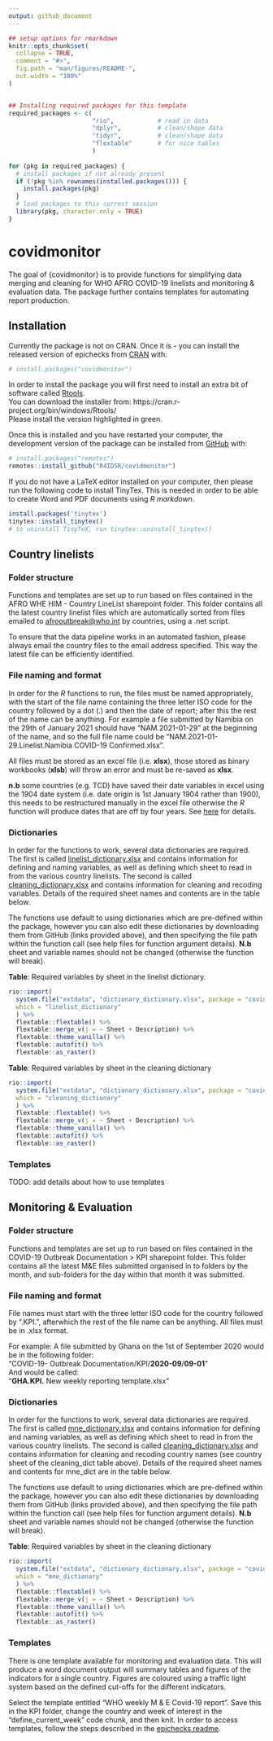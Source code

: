 ```yaml
---
output: github_document
---
```


<!-- README.md is generated from README.Rmd. Please edit that file -->

```r

## setup options for rmarkdown
knitr::opts_chunk$set(
  collapse = TRUE,
  comment = "#>",
  fig.path = "man/figures/README-",
  out.width = "100%"
)


## Installing required packages for this template
required_packages <- c(
                       "rio",            # read in data
                       "dplyr",          # clean/shape data
                       "tidyr",          # clean/shape data
                       "flextable"       # for nice tables
                       )
  
for (pkg in required_packages) {
  # install packages if not already present
  if (!pkg %in% rownames(installed.packages())) {
    install.packages(pkg)
  }
  # load packages to this current session 
  library(pkg, character.only = TRUE)
}

```

# covidmonitor

<!-- badges: start -->
<!-- badges: end -->

The goal of {covidmonitor} is to provide functions for simplifying data merging 
and cleaning for WHO AFRO COVID-19 linelists and monitoring & evaluation data. 
The package further contains templates for automating report production. 

## Installation

Currently the package is not on CRAN. Once it is - you can install the released 
version of epichecks from [CRAN](https://CRAN.R-project.org) with:

``` r
# install.packages("covidmonitor")
```

In order to install the package you will first need to install an extra bit of 
software called [Rtools](https://cran.r-project.org/bin/windows/Rtools/).  
You can download the installer from: https://cran.r-project.org/bin/windows/Rtools/  
Please install the version highlighted in green. 

Once this is installed and you have restarted your computer, 
the development version of the package can be installed from [GitHub](https://github.com/) with:

``` r
# install.packages("remotes")
remotes::install_github("R4IDSR/covidmonitor")
```

If you do not have a LaTeX editor installed on your computer, then please run the
following code to install TinyTex. This is needed in order to be able to create
Word and PDF documents using *R markdown*. 

```r
install.packages('tinytex')
tinytex::install_tinytex()
# to uninstall TinyTeX, run tinytex::uninstall_tinytex() 
```


## Country linelists

### Folder structure 

Functions and templates are set up to run based on files contained in the 
AFRO WHE HIM - Country LineList sharepoint folder. This folder contains all the 
latest country linelist files which are automatically sorted from files emailed 
to [afrooutbreak@who.int](afrooutbreak@who.int) by countries, using a .net script. 

To ensure that the data pipeline works in an automated fashion, please always email 
the country files to the email address specified. This way the latest file can be
efficiently identified. 

### File naming and format

In order for the *R* functions to run, the files must be named appropriately, with 
the start of the file name containing the three letter ISO code for the country 
followed by a dot (.) and then the date of report; after this the rest of the 
name can be anything. 
For example a file submitted by Namibia on the 29th of January 2021 should have 
"NAM.2021-01-29" at the beginning of the name, and so the full file name could be
"NAM.2021-01-29.Linelist.Namibia COVID-19 Confirmed.xlsx". 

All files must be stored as an excel file (i.e. **xlsx**), those stored as binary 
workbooks (**xlsb**) will throw an error and must be re-saved as **xlsx**. 

**n.b** some countries (e.g. TCD) have saved their date variables in excel using 
the 1904 date system (i.e. date origin is 1st January 1904 rather than 1900), this 
needs to be restructured manually in the excel file otherwise the *R* function 
will produce dates that are off by four years. See [here](https://docs.microsoft.com/en-us/office/troubleshoot/excel/1900-and-1904-date-system) 
for details. 


### Dictionaries 

In order for the functions to work, several data dictionaries are required. 
The first is called [linelist_dictionary.xlsx](https://github.com/R4IDSR/covidmonitor/raw/master/inst/extdata/linelist_dictionary.xlsx) and contains information for 
defining and naming variables, as well as defining which sheet to read in from 
the various country linelists. 
The second is called [cleaning_dictionary.xlsx](https://github.com/R4IDSR/covidmonitor/raw/master/inst/extdata/cleaning_dictionary.xlsx) and contains information for 
cleaning and recoding variables. Details of the required sheet names and contents
are in the table below. 

The functions use default to using dictionaries which are pre-defined within the package, 
however you can also edit these dictionaries by downloading them from GitHub (links
provided above), and then specifying the file path within the function call (see
help files for function argument details). **N.b** sheet and variable names should 
not be changed (otherwise the function will break). 


**Table**: Required variables by sheet in the linelist dictionary. 

```r

rio::import(
  system.file("extdata", "dictionary_dictionary.xlsx", package = "covidmonitor"), 
  which = "linelist_dictionary"
  ) %>% 
  flextable::flextable() %>% 
  flextable::merge_v(j = ~ Sheet + Description) %>% 
  flextable::theme_vanilla() %>% 
  flextable::autofit() %>% 
  flextable::as_raster()

```
  
  
  
**Table**: Required variables by sheet in the cleaning dictionary

```r

rio::import(
  system.file("extdata", "dictionary_dictionary.xlsx", package = "covidmonitor"), 
  which = "cleaning_dictionary"
  ) %>% 
  flextable::flextable() %>% 
  flextable::merge_v(j = ~ Sheet + Description) %>% 
  flextable::theme_vanilla() %>% 
  flextable::autofit() %>% 
  flextable::as_raster()

```


### Templates 

TODO: add details about how to use templates







## Monitoring & Evaluation

### Folder structure 
Functions and templates are set up to run based on files contained in the 
COVID-19 Outbreak Documentation > KPI sharepoint folder. This folder contains all the 
latest M&E files submitted organised in to folders by the month, and sub-folders
for the day within that month it was submitted. 


### File naming and format
File names must start with the three letter ISO code for the country followed by
".KPI.", afterwhich the rest of the file name can be anything. All files must be 
in .xlsx format. 

For example:
A file submitted by Ghana on the 1st of September 2020 would be in 
the following folder:  
"COVID-19- Outbreak Documentation/KPI/**2020-09**/**09-01**"  
And would be called:  
"**GHA.KPI.** New weekly reporting template.xlsx"


### Dictionaries 

In order for the functions to work, several data dictionaries are required. 
The first is called [mne_dictionary.xlsx](https://github.com/R4IDSR/covidmonitor/raw/master/inst/extdata/mne_dictionary.xlsx) and contains information for 
defining and naming variables, as well as defining which sheet to read in from 
the various country linelists. 
The second is called [cleaning_dictionary.xlsx](https://github.com/R4IDSR/covidmonitor/raw/master/inst/extdata/cleaning_dictionary.xlsx) and contains information for 
cleaning and recoding country names (see country sheet of the cleaning_dict table above).
Details of the required sheet names and contents for mne_dict are in the table below. 

The functions use default to using dictionaries which are pre-defined within the package, 
however you can also edit these dictionaries by downloading them from GitHub (links
provided above), and then specifying the file path within the function call (see
help files for function argument details). **N.b** sheet and variable names should 
not be changed (otherwise the function will break). 



**Table**: Required variables by sheet in the cleaning dictionary

```r

rio::import(
  system.file("extdata", "dictionary_dictionary.xlsx", package = "covidmonitor"), 
  which = "mne_dictionary"
  ) %>% 
  flextable::flextable() %>% 
  flextable::merge_v(j = ~ Sheet + Description) %>% 
  flextable::theme_vanilla() %>% 
  flextable::autofit() %>% 
  flextable::as_raster()

```



### Templates 

There is one template available for monitoring and evaluation data.
This will produce a word document output will summary tables and figures of the
indicators for a single country. Figures are coloured using a traffic light system
based on the defined cut-offs for the different indicators. 

Select the template entitled "WHO weekly M & E Covid-19 report". 
Save this in the KPI folder, change the country and week of interest in the 
"define_current_week" code chunk, and then knit. 
In order to access templates, follow the steps described in the 
[epichecks readme](https://github.com/R4IDSR/epichecks#who-afro-monthly-bulletin). 
